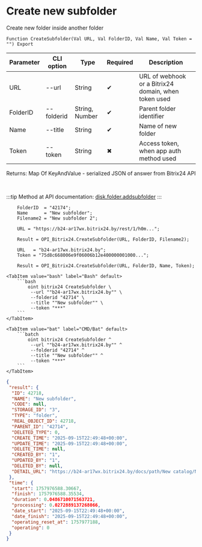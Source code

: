 ﻿---
sidebar_position: 2
description: Create new subfolder and other functions to work with Bitrix24 in the Open Integration Package, a free open-source integration library for 1C:Enterprise 8, OneScript and CLI
keywords: [1C, 1С, 1С:Enterprise, 1С:Enterprise 8.3, API, Integration, Services, Exchange, OneScript, CLI, Bitrix24]
---


# Create new subfolder
 Create new folder inside another folder



`Function CreateSubfolder(Val URL, Val FolderID, Val Name, Val Token = "") Export`

  | Parameter | CLI option | Type | Required | Description |
  |-|-|-|-|-|
  | URL | --url | String | &#x2714; | URL of webhook or a Bitrix24 domain, when token used |
  | FolderID | --folderid | String, Number | &#x2714; | Parent folder identifier |
  | Name | --title | String | &#x2714; | Name of new folder |
  | Token | --token | String | &#x2716; | Access token, when app auth method used |

  
  Returns:  Map Of KeyAndValue - serialized JSON of answer from Bitrix24 API

<br/>

:::tip
Method at API documentation: [disk.folder.addsubfolder](https://dev.1c-bitrix.ru/rest_help/disk/folder/disk_folder_addsubfolder.php)
:::
<br/>



```bsl title="1C:Enterprise/OneScript code example"
    FolderID  = "42174";
    Name      = "New subfolder";
    Filename2 = "New subfolder 2";

    URL = "https://b24-ar17wx.bitrix24.by/rest/1/h0m...";

    Result = OPI_Bitrix24.CreateSubfolder(URL, FolderID, Filename2);

    URL   = "b24-ar17wx.bitrix24.by";
    Token = "75d8c668006e9f06006b12e400000001000...";

    Result = OPI_Bitrix24.CreateSubfolder(URL, FolderID, Name, Token);
```
 

 <Tabs>
  
    <TabItem value="bash" label="Bash" default>
        ```bash
            oint bitrix24 CreateSubfolder \
             --url ""b24-ar17wx.bitrix24.by"" \
             --folderid "42714" \
             --title ""New subfolder"" \
             --token "***"
        ```
    </TabItem>
  
    <TabItem value="bat" label="CMD/Bat" default>
        ```batch
            oint bitrix24 CreateSubfolder ^
             --url ""b24-ar17wx.bitrix24.by"" ^
             --folderid "42714" ^
             --title ""New subfolder"" ^
             --token "***"
        ```
    </TabItem>
</Tabs>


```json title="Result"
{
 "result": {
  "ID": 42718,
  "NAME": "New subfolder",
  "CODE": null,
  "STORAGE_ID": "3",
  "TYPE": "folder",
  "REAL_OBJECT_ID": 42718,
  "PARENT_ID": "42714",
  "DELETED_TYPE": 0,
  "CREATE_TIME": "2025-09-15T22:49:48+00:00",
  "UPDATE_TIME": "2025-09-15T22:49:48+00:00",
  "DELETE_TIME": null,
  "CREATED_BY": "1",
  "UPDATED_BY": "1",
  "DELETED_BY": null,
  "DETAIL_URL": "https://b24-ar17wx.bitrix24.by/docs/path/New catalog/New subfolder"
 },
 "time": {
  "start": 1757976588.30667,
  "finish": 1757976588.35534,
  "duration": 0.0486710071563721,
  "processing": 0.0272889137268066,
  "date_start": "2025-09-15T22:49:48+00:00",
  "date_finish": "2025-09-15T22:49:48+00:00",
  "operating_reset_at": 1757977188,
  "operating": 0
 }
}
```
